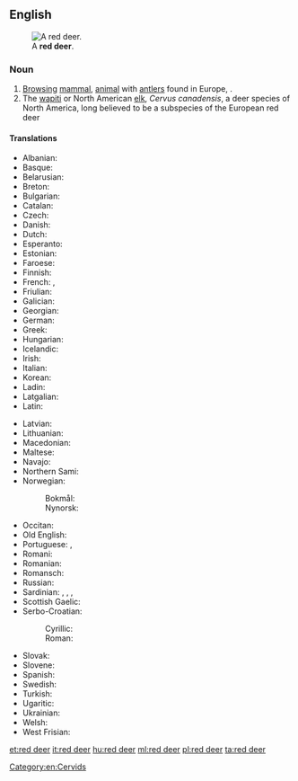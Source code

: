 ==English==
{{wikipedia}}
[[File:Cervus_elaphus_Luc_Viatour_5.jpg|thumb|A '''red deer'''.]]

===Noun===
{{en-noun|head=[[red]] [[deer]]|red deer|red deers}}

# [[browsing|Browsing]] [[mammal]], [[animal]] with [[antler]]s found in Europe, ''{{l|mul|Cervus elaphus}}''.
# The [[wapiti]] or North American [[elk]], ''Cervus canadensis'', a deer species of North America, long believed to be a subspecies of the European red deer

====Translations====
{{trans-top|Cervus elaphus}}
* Albanian: {{t|sq|dreri}}
* Basque: {{t+|eu|orein}}
* Belarusian: {{t|be|алень|tr=alén’|m|sc=Cyrl}}
* Breton: {{t|br|karv ruz}}
* Bulgarian: {{t|bg|благороден елен|tr=blagoroden elen|sc=Cyrl}}
* Catalan: {{t|ca|cérvol comú}}
* Czech: {{t|cs|jelen lesní|m}}
* Danish: {{t|da|kronhjort|c}}
* Dutch: {{t+|nl|edelhert|n}}
* Esperanto: {{t+|eo|cervo}}
* Estonian: {{t|et|punahirv}}
* Faroese: {{t|fo|krúnhjørtur|m}}
* Finnish: {{t+|fi|saksanhirvi}}
* French: {{t+|fr|cerf commun|m}}, {{t+|fr|cerf rouge|m}}
* Friulian: {{t|fur|cierf}}
* Galician: {{t|gl|cervo|m}}
* Georgian: {{t+|ka|კეთილშობილი ირემი}}
* German: {{t|de|Rothirsch|m}}
* Greek: {{t+|el|ελάφι|n}}
* Hungarian: {{t+|hu|szarvas}}
* Icelandic: {{t|is|krónhjörtur}}
* Irish: {{t|ga|fia rua|m}}
* Italian: {{t|it|cervo nobile|m}}
* Korean: {{t|ko|붉은사슴|tr=bulgeun saseum}}
* Ladin: {{t|lld|cerf}}
* Latgalian: {{t|ltg|aļņs|m}}
* Latin: {{t+|la|cervus|f}}
{{trans-mid}}
* Latvian: {{t|lv|briedis}}
* Lithuanian: {{t+|lt|elnias}}
* Macedonian: {{t|mk|елен|tr=elen|sc=Cyrl}}
* Maltese: {{t|mt|ċerf l-aħmar}}
* Navajo: {{t|nv|tó wónaanídę́ę́ʼ dzeeh}}
* Northern Sami: {{t|se|ruksesgoddi}}
* Norwegian:
*: Bokmål: {{t|nb|hjort|m}}
*: Nynorsk: {{t|nn|hjort|m}}
* Occitan: {{t|oc|cèrvi}}
* Old English: {{t|ang|heort}}
* Portuguese: {{t+|pt|veado}}, {{t+|pt|cervo}}
* Romani: {{t|rom|cherbo|m}}
* Romanian: {{t|ro|cerb comun}}
* Romansch: {{t|rm|tschierv cotschen}}
* Russian: {{t|ru|благоро́дный оле́нь|m}}
* Sardinian: {{t|sc|crebu}}, {{t|sc|crefu}}, {{t|sc|cherbu}}, {{t|sc|chervu}}
* Scottish Gaelic: {{t|gd|fiadh}}
* Serbo-Croatian:
*: Cyrillic: {{t|sh|јелен|sc=Cyrl}}
*: Roman: {{t+|sh|jelen}}
* Slovak: {{t|sk|jeleň lesný|m}}
* Slovene: {{t|sl|navadni jelen}}
* Spanish: {{t|es|ciervo rojo|m}}
* Swedish: {{t|sv|kronhjort}}
* Turkish: {{t+|tr|alageyik}}
* Ugaritic: {{t|uga|𐎀𐎊𐎍|tr=ảyl}}
* Ukrainian: {{t+|uk|олень|m|tr=olen’}}
* Welsh: {{t|cy|carw coch}}
* West Frisian: {{t|fy|reahart}}
{{trans-bottom}}

[[Category:en:Cervids]]

[[et:red deer]]
[[it:red deer]]
[[hu:red deer]]
[[ml:red deer]]
[[pl:red deer]]
[[ta:red deer]]
